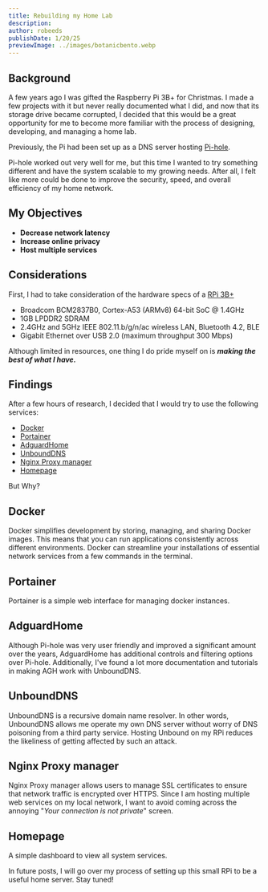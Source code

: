 ```yaml
---
title: Rebuilding my Home Lab
description:
author: robeeds
publishDate: 1/20/25
previewImage: ../images/botanicbento.webp
---
```



## Background

A few years ago I was gifted the Raspberry Pi 3B+ for Christmas. I made a few projects with it but never really documented what I did, and now that its storage drive became corrupted, I decided that this would be a great opportunity for me to become more familiar with the process of designing, developing, and managing a home lab.


Previously, the Pi had been set up as a DNS server hosting [Pi-hole](https://pi-hole.net/).


Pi-hole worked out very well for me, but this time I wanted to try something different and have the system scalable to my growing needs. After all, I felt like more could be done to improve the security, speed, and overall efficiency of my home network.


## My Objectives

- **Decrease network latency**
- **Increase online privacy**
- **Host multiple services**


## Considerations

First, I had to take consideration of the hardware specs of a [RPi 3B+](https://www.raspberrypi.com/products/raspberry-pi-3-model-b-plus/)


- Broadcom BCM2837B0, Cortex-A53 (ARMv8) 64-bit SoC @ 1.4GHz
- 1GB LPDDR2 SDRAM
- 2.4GHz and 5GHz IEEE 802.11.b/g/n/ac wireless LAN, Bluetooth 4.2, BLE
- Gigabit Ethernet over USB 2.0 (maximum throughput 300 Mbps)


Although limited in resources, one thing I do pride myself on is ***making the best of what I have.***


##  Findings

After a few hours of research, I decided that I would try to use the following services:

- [Docker](https://www.docker.com/)
- [Portainer](https://www.portainer.io/)
- [AdguardHome](https://github.com/AdguardTeam/AdGuardHome)
- [UnboundDNS](https://www.nlnetlabs.nl/projects/unbound/about/)
- [Nginx Proxy manager](https://nginxproxymanager.com/)
- [Homepage](https://gethomepage.dev/)

But Why?

## Docker

Docker simplifies development by storing, managing, and sharing Docker images. This means that you can run applications consistently across different environments. Docker can streamline your installations of essential network services from a few commands in the terminal.

## Portainer

Portainer is a simple web interface for managing docker instances.

## AdguardHome

Although Pi-hole was very user friendly and improved a significant amount over the years, AdguardHome has additional controls and filtering options over Pi-hole. Additionally, I've found a lot more documentation and tutorials in making AGH work with UnboundDNS. 

## UnboundDNS

UnboundDNS is a recursive domain name resolver. In other words, UnboundDNS allows me operate my own DNS server without worry of DNS poisoning from a third party service. Hosting Unbound on my RPi reduces the likeliness of getting affected by such an attack. 

## Nginx Proxy manager

Nginx Proxy manager allows users to manage SSL certificates to ensure that network traffic is encrypted over HTTPS. Since I am hosting multiple web services on my local network, I want to avoid coming across the annoying "*Your connection is not private*" screen.

## Homepage

A simple dashboard to view all system services.

In future posts, I will go over my process of setting up this small RPi to be a useful home server. Stay tuned!
